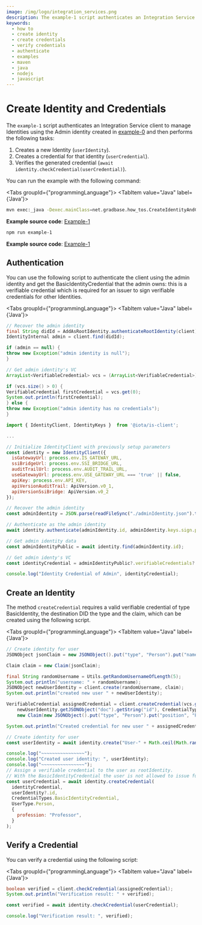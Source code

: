 ```yaml
---
image: /img/logo/integration_services.png
description: The example-1 script authenticates an Integration Service client to manage Identities using the Admin identity created in example-0 and then creates a new Identity, creates a credential for that identity, and verifies the generated credential.
keywords:
  - how to
  - create identity
  - create credentials
  - verify credentials
  - authenticate
  - examples
  - maven
  - java
  - nodejs
  - javascript
---
```



# Create Identity and Credentials

The `example-1` script authenticates an Integration Service client to manage Identities using the Admin identity
created in [example-0](./run-how-tos.mdx) and then performs the following tasks:

1. Creates a new Identity (`userIdentity`).
2. Creates a credential for that identity (`userCredential`).
3. Verifies the generated credential (`await identity.checkCredential(userCredential)`).

You can run the example with the following command:

<Tabs groupId={"programmingLanguage"}>
<TabItem value="Java" label={'Java'}>

```bash
mvn exec:_java -Dexec.mainClass=net.gradbase.how_tos.CreateIdentityAndCredential
```

**Example source code**: [Example-1](https://github.com/albydeca/iota-is-sdk/blob/main/examples/src/main/java/net/gradbase/examples/CreateIdentityAndCredential.java)

</TabItem>
<TabItem value="Nodejs" label={'Node.js'}>

```bash
npm run example-1
```

**Example source code**: [Example-1](https://github.com/iotaledger/integration-services/blob/master/clients/client-sdk/examples/1-CreateIdentityAndCredential.ts)

</TabItem>
</Tabs>

## Authentication

You can use the following script to authenticate the client using the admin identity and get the
BasicIdentityCredential that the admin owns: this is a verifiable credential
which is required for an issuer to sign verifiable credentials for other Identities.

<Tabs groupId={"programmingLanguage"}>
<TabItem value="Java" label={'Java'}>

```java
// Recover the admin identity
final String didId = AddAsRootIdentity.authenticateRootIdentity(client);
IdentityInternal admin = client.find(didId);

if (admin == null) {
throw new Exception("admin identity is null");
}

// Get admin identity's VC
ArrayList<VerifiableCredential> vcs = (ArrayList<VerifiableCredential>) admin.getVerifiableCredentials();

if (vcs.size() > 0) {
VerifiableCredential firstCredential = vcs.get(0);
System.out.println(firstCredential);
} else {
throw new Exception("admin identity has no credentials");
}

```

</TabItem>
<TabItem value="Nodejs" label={'Node.js'}>

```js
import { IdentityClient, IdentityKeys }  from '@iota/is-client';

...

// Initialize IdentityClient with previously setup parameters
const identity = new IdentityClient({
  isGatewayUrl: process.env.IS_GATEWAY_URL,
  ssiBridgeUrl: process.env.SSI_BRIDGE_URL,
  auditTrailUrl: process.env.AUDIT_TRAIL_URL,
  useGatewayUrl: process.env.USE_GATEWAY_URL === 'true' || false,
  apiKey: process.env.API_KEY,
  apiVersionAuditTrail: ApiVersion.v0_1,
  apiVersionSsiBridge: ApiVersion.v0_2
});

// Recover the admin identity
const adminIdentity = JSON.parse(readFileSync("./adminIdentity.json").toString()) as IdentityKeys;

// Authenticate as the admin identity
await identity.authenticate(adminIdentity.id, adminIdentity.keys.sign.private);

// Get admin identity data
const adminIdentityPublic = await identity.find(adminIdentity.id);

// Get admin identy's VC
const identityCredential = adminIdentityPublic?.verifiableCredentials?.[0];

console.log("Identity Credential of Admin", identityCredential);
```

</TabItem>
</Tabs>

## Create an Identity

The method `createCredential` requires a valid verifiable credential of type
BasicIdentity, the destination DID the type and the claim, which can be created using the following script.

<Tabs groupId={"programmingLanguage"}>
<TabItem value="Java" label={'Java'}>

```java
// Create identity for user
JSONObject jsonClaim = new JSONObject().put("type", "Person").put("name", "randomName");

Claim claim = new Claim(jsonClaim);

final String randomUsername = Utils.getRandomUsernameOfLength(5);
System.out.println("username: " + randomUsername);
JSONObject newUserIdentity = client.create(randomUsername, claim);
System.out.println("created new user " + newUserIdentity);

VerifiableCredential assignedCredential = client.createCredential(vcs.get(0),
    newUserIdentity.getJSONObject("doc").getString("id"), CredentialType.BASIC_IDENTITY,
    new Claim(new JSONObject().put("type", "Person").put("position", "Professor")));

System.out.println("Created credential for new user " + assignedCredential.toString());
```

</TabItem>
<TabItem value="Nodejs" label={'Node.js'}>

```js
// Create identity for user
const userIdentity = await identity.create("User-" + Math.ceil(Math.random() * 100000);

console.log("~~~~~~~~~~~~~~~~");
console.log("Created user identity: ", userIdentity);
console.log("~~~~~~~~~~~~~~~~");
// Assign a verifiable credential to the user as rootIdentity.
// With the BasicIdentityCredential the user is not allowed to issue further credentials
const userCredential = await identity.createCredential(
  identityCredential,
  userIdentity?.id,
  CredentialTypes.BasicIdentityCredential,
  UserType.Person,
  {
    profession: "Professor",
  }
);
```

</TabItem>
</Tabs>

## Verify a Credential

You can verify a credential using the following script:

<Tabs groupId={"programmingLanguage"}>
<TabItem value="Java" label={'Java'}>

```java
boolean verified = client.checkCredential(assignedCredential);
System.out.println("Verification result: " + verified);
```

</TabItem>
<TabItem value="Nodejs" label={'Node.js'}>

```js
const verified = await identity.checkCredential(userCredential);

console.log("Verification result: ", verified);
```

</TabItem>
</Tabs>
